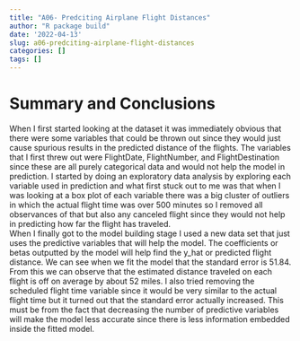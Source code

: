```yaml
---
title: "A06- Predciting Airplane Flight Distances"
author: "R package build"
date: '2022-04-13'
slug: a06-predciting-airplane-flight-distances
categories: []
tags: []
---
```


# Summary and Conclusions
When I first started looking at the dataset it was immediately obvious that there were some variables that could be thrown out since they would just cause spurious results in the predicted distance of the flights. The variables that I first threw out were FlightDate, FlightNumber, and FlightDestination since these are all purely categorical data and would not help the model in prediction. I started by doing an exploratory data analysis by exploring each variable used in prediction and what first stuck out to me was that when I was looking at a box plot of each variable there was a big cluster of outliers in which the actual flight time was over 500 minutes so I removed all observances of that but also any canceled flight since they would not help in predicting how far the flight has traveled.  
When I finally got to the model building stage I used a new data set that just uses the predictive variables that will help the model. The coefficients or betas outputted by the model will help find the y_hat or predicted flight distance. We can see when we fit the model that the standard error is 51.84. From this we can observe that the estimated distance traveled on each flight is off on average by about 52 miles. I also tried removing the scheduled flight time variable since it would be very similar to the actual flight time but it turned out that the standard error actually increased. This must be from the fact that decreasing the number of predictive variables will make the model less accurate since there is less information embedded inside the fitted model. 

<script src="https://gist.github.com/spencergoldberg1/8ab93c119901bbbc267adfb58df66002.js"></script>